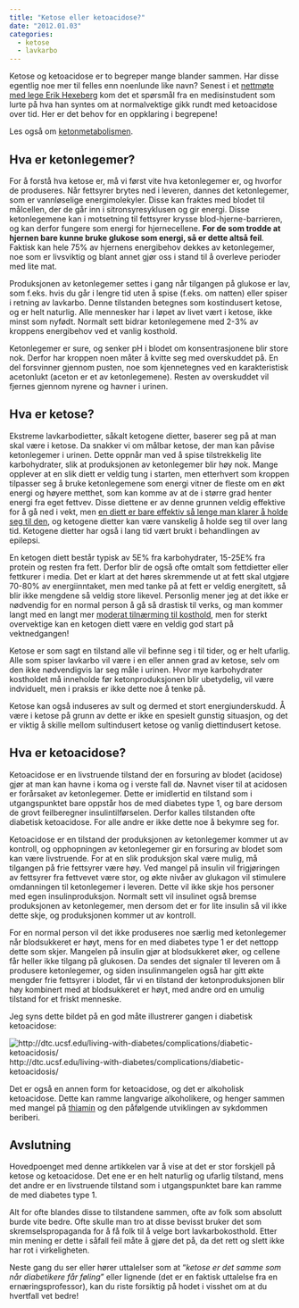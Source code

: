 ```yaml
---
title: "Ketose eller ketoacidose?"
date: "2012.01.03"
categories:
  - ketose
  - lavkarbo
---
```


Ketose og ketoacidose er to begreper mange blander sammen. Har disse egentlig noe mer til felles enn noenlunde like navn? Senest i et [nettmøte med lege Erik Hexeberg](http://tpn.vg.no/intervju/lege-erik-hexeberg-er-for-lavkarbo-send-ditt-spoersmaal-her/2616) kom det et spørsmål fra en medisinstudent som lurte på hva han syntes om at normalvektige gikk rundt med ketoacidose over tid. Her er det behov for en oppklaring i begrepene!

Les også om [ketonmetabolismen](metabolismen/ketonmetabolismen.qmd).

## Hva er ketonlegemer?

For å forstå hva ketose er, må vi først vite hva ketonlegemer er, og hvorfor de produseres. Når fettsyrer brytes ned i leveren, dannes det ketonlegemer, som er vannløselige energimolekyler. Disse kan fraktes med blodet til målcellen, der de går inn i sitronsyresyklusen og gir energi. Disse ketonlegemene kan i motsetning til fettsyrer krysse blod-hjerne-barrieren, og kan derfor fungere som energi for hjernecellene. **For de som trodde at hjernen bare kunne bruke glukose som energi, så er dette altså feil**. Faktisk kan hele 75% av hjernens energibehov dekkes av ketonlegemer, noe som er livsviktig og blant annet gjør oss i stand til å overleve perioder med lite mat.

Produksjonen av ketonlegemer settes i gang når tilgangen på glukose er lav, som f.eks. hvis du går i lengre tid uten å spise (f.eks. om natten) eller spiser i retning av lavkarbo. Denne tilstanden betegnes som kostindusert ketose, og er helt naturlig. Alle mennesker har i løpet av livet vært i ketose, ikke minst som nyfødt. Normalt sett bidrar ketonlegemene med 2-3% av kroppens energibehov ved et vanlig kosthold.

Ketonlegemer er sure, og senker pH i blodet om konsentrasjonene blir store nok. Derfor har kroppen noen måter å kvitte seg med overskuddet på. En del forsvinner gjennom pusten, noe som kjennetegnes ved en karakteristisk acetonlukt (aceton er et av ketonlegemene). Resten av overskuddet vil fjernes gjennom nyrene og havner i urinen.

## Hva er ketose?

Ekstreme lavkarbodietter, såkalt ketogene dietter, baserer seg på at man skal være i ketose. Da snakker vi om målbar ketose, der man kan påvise ketonlegemer i urinen. Dette oppnår man ved å spise tilstrekkelig lite karbohydrater, slik at produksjonen av ketonlegemer blir høy nok. Mange opplever at en slik diett er veldig tung i starten, men etterhvert som kroppen tilpasser seg å bruke ketonlegemene som energi vitner de fleste om en økt energi og høyere metthet, som kan komme av at de i større grad henter energi fra eget fettvev. Disse diettene er av denne grunnen veldig effektive for å gå ned i vekt, men [en diett er bare effektiv så lenge man klarer å holde seg til den](brokenlink/diett-eller-livsstilsendring/), og ketogene dietter kan være vanskelig å holde seg til over lang tid. Ketogene dietter har også i lang tid vært brukt i behandlingen av epilepsi.

En ketogen diett består typisk av 5E% fra karbohydrater, 15-25E% fra protein og resten fra fett. Derfor blir de også ofte omtalt som fettdietter eller fettkurer i media. Det er klart at det høres skremmende ut at fett skal utgjøre 70-80% av energiinntaket, men med tanke på at fett er veldig energitett, så blir ikke mengdene så veldig store likevel. Personlig mener jeg at det ikke er nødvendig for en normal person å gå så drastisk til verks, og man kommer langt med en langt mer [moderat tilnærming til kosthold](brokenlink/en-enkel-innforing-i-lavkarbokosthold/), men for sterkt overvektige kan en ketogen diett være en veldig god start på vektnedgangen!

Ketose er som sagt en tilstand alle vil befinne seg i til tider, og er helt ufarlig. Alle som spiser lavkarbo vil være i en eller annen grad av ketose, selv om den ikke nødvendigvis lar seg måle i urinen. Hvor mye karbohydrater kostholdet må inneholde før ketonproduksjonen blir ubetydelig, vil være indviduelt, men i praksis er ikke dette noe å tenke på.

Ketose kan også induseres av sult og dermed et stort energiunderskudd. Å være i ketose på grunn av dette er ikke en spesielt gunstig situasjon, og det er viktig å skille mellom sultindusert ketose og vanlig diettindusert ketose.

## Hva er ketoacidose?

Ketoacidose er en livstruende tilstand der en forsuring av blodet (acidose) gjør at man kan havne i koma og i verste fall dø. Navnet viser til at acidosen er forårsaket av ketonlegemer. Dette er imidlertid en tilstand som i utgangspunktet bare oppstår hos de med diabetes type 1, og bare dersom de grovt feilberegner insulintilførselen. Derfor kalles tilstanden ofte diabetisk ketoacidose. For alle andre er ikke dette noe å bekymre seg for.

Ketoacidose er en tilstand der produksjonen av ketonlegemer kommer ut av kontroll, og opphopningen av ketonlegemer gir en forsuring av blodet som kan være livstruende. For at en slik produksjon skal være mulig, må tilgangen på frie fettsyrer være høy. Ved mangel på insulin vil frigjøringen av fettsyrer fra fettvevet være stor, og økte nivåer av glukagon vil stimulere omdanningen til ketonlegemer i leveren. Dette vil ikke skje hos personer med egen insulinproduksjon. Normalt sett vil insulinet også bremse produksjonen av ketonlegemer, men dersom det er for lite insulin så vil ikke dette skje, og produksjonen kommer ut av kontroll.

For en normal person vil det ikke produseres noe særlig med ketonlegemer når blodsukkeret er høyt, mens for en med diabetes type 1 er det nettopp dette som skjer. Mangelen på insulin gjør at blodsukkeret øker, og cellene får heller ikke tilgang på glukosen. Da sendes det signaler til leveren om å produsere ketonlegemer, og siden insulinmangelen også har gitt økte mengder frie fettsyrer i blodet, får vi en tilstand der ketonproduksjonen blir høy kombinert med at blodsukkeret er høyt, med andre ord en umulig tilstand for et friskt menneske.

Jeg syns dette bildet på en god måte illustrerer gangen i diabetisk ketoacidose:

![http://dtc.ucsf.edu/living-with-diabetes/complications/diabetic-ketoacidosis/](images/clipboard-1415643015.png)http://dtc.ucsf.edu/living-with-diabetes/complications/diabetic-ketoacidosis/

Det er også en annen form for ketoacidose, og det er alkoholisk ketoacidose. Dette kan ramme langvarige alkoholikere, og henger sammen med mangel på [thiamin](naeringsstoffer/thiamin.qmd) og den påfølgende utviklingen av sykdommen beriberi.

## Avslutning

Hovedpoenget med denne artikkelen var å vise at det er stor forskjell på ketose og ketoacidose. Det ene er en helt naturlig og ufarlig tilstand, mens det andre er en livstruende tilstand som i utgangspunktet bare kan ramme de med diabetes type 1.

Alt for ofte blandes disse to tilstandene sammen, ofte av folk som absolutt burde vite bedre. Ofte skulle man tro at disse bevisst bruker det som skremselspropaganda for å få folk til å velge bort lavkarbokosthold. Etter min mening er dette i såfall feil måte å gjøre det på, da det rett og slett ikke har rot i virkeligheten.

Neste gang du ser eller hører uttalelser som at "*ketose er det samme som når diabetikere får føling*" eller lignende (det er en faktisk uttalelse fra en ernæringsprofessor), kan du riste forsiktig på hodet i visshet om at du hvertfall vet bedre!
